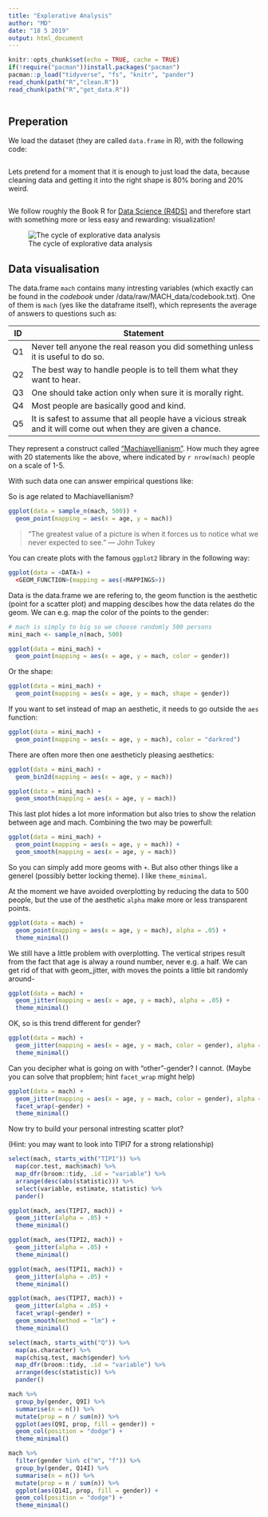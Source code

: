 ```yaml
---
title: "Explorative Analysis"
author: "MD"
date: "18 5 2019"
output: html_document
---
```


```r
knitr::opts_chunk$set(echo = TRUE, cache = TRUE)
if(!require("pacman"))install.packages("pacman")
pacman::p_load("tidyverse", "fs", "knitr", "pander")
read_chunk(path("R","clean.R"))
read_chunk(path("R","get_data.R"))
```

```r
```

## Preperation

We load the dataset (they are called `data.frame` in R), with the following code:

```r
```

Lets pretend for a moment that it is enough to just load the data, because cleaning data and getting it into the right shape is 80% boring and 20% weird. 

```r
```

We follow roughly the Book R for [Data Science (R4DS)](https://r4ds.had.co.nz) and therefore start with something more or less easy and rewarding: visualization!

![The cycle of explorative data analysis](https://d33wubrfki0l68.cloudfront.net/795c039ba2520455d833b4034befc8cf360a70ba/558a5/diagrams/data-science-explore.png)

## Data visualisation

The data.frame `mach` contains many intresting variables (which exactly can be found in the *codebook* under /data/raw/MACH_data/codebook.txt). One of them is `mach` (yes like the dataframe itself), which represents the average of answers to questions such as:

| ID | Statement                                                                                                       |
|----|-----------------------------------------------------------------------------------------------------------------|
| Q1 | Never tell anyone the real reason you did something unless it is useful to do so.                               |
| Q2 | The best way to handle people is to tell them what they want to hear.                                           |
| Q3 | One should take action only when sure it is morally right.                                                      |
| Q4 | Most people are basically good and kind.                                                                        |
| Q5 | It is safest to assume that all people have a vicious streak and it will come out when they are given a chance. |

They represent a construct called ["Machiavellianism"](https://en.wikipedia.org/wiki/Machiavellianism). How much they agree with 20 statements like the above, where indicated by `r nrow(mach)` people on a scale of 1-5.

With such data one can answer empirical questions like:

So is age related to Machiavellianism?

```r
ggplot(data = sample_n(mach, 500)) + 
  geom_point(mapping = aes(x = age, y = mach))
```

> "The greatest value of a picture is when it forces us to notice what we
> never expected to see." --- John Tukey

You can create plots with the famous `ggplot2` library in the following way:

```r
ggplot(data = <DATA>) + 
  <GEOM_FUNCTION>(mapping = aes(<MAPPINGS>))
```

Data is the data.frame we are refering to, the geom function is the aesthetic (point for a scatter plot) and mapping descibes how the data relates do the geom. We can e.g. map the color of the points to the gender:

```r
# mach is simply to big so we choose randomly 500 persons
mini_mach <- sample_n(mach, 500)

ggplot(data = mini_mach) + 
  geom_point(mapping = aes(x = age, y = mach, color = gender))
```

Or the shape:

```r
ggplot(data = mini_mach) + 
  geom_point(mapping = aes(x = age, y = mach, shape = gender))
```

If you want to set instead of map an aesthetic, it needs to go outside the `aes` function:

```r
ggplot(data = mini_mach) + 
  geom_point(mapping = aes(x = age, y = mach), color = "darkred")
```

There are often more then one aestheticly pleasing aesthetics:

```r
ggplot(data = mini_mach) + 
  geom_bin2d(mapping = aes(x = age, y = mach))

ggplot(data = mini_mach) + 
  geom_smooth(mapping = aes(x = age, y = mach))
```

This last plot hides a lot more information but also tries to show the relation between age and mach. Combining the two may be powerfull:

```r
ggplot(data = mini_mach) + 
  geom_point(mapping = aes(x = age, y = mach)) +
  geom_smooth(mapping = aes(x = age, y = mach))
```

So you can simply add more geoms with `+`. But also other things like a generel (possibly better locking theme). I like `theme_minimal`.

At the moment we have avoided overplotting by reducing the data to 500 people, but the use of the aesthetic `alpha` make more or less transparent points.

```r
ggplot(data = mach) + 
  geom_point(mapping = aes(x = age, y = mach), alpha = .05) +
  theme_minimal()
```

We still have a little problem with overplotting. The vertical stripes result from the fact that age is alway a round number, never e.g. a half. We can get rid of that with geom_jitter, with moves the points a little bit randomly around-

```r
ggplot(data = mach) + 
  geom_jitter(mapping = aes(x = age, y = mach), alpha = .05) +
  theme_minimal()
```

OK, so is this trend different for gender?

```r
ggplot(data = mach) + 
  geom_jitter(mapping = aes(x = age, y = mach, color = gender), alpha = .05) +
  theme_minimal()
```

Can you decipher what is going on with "other"-gender? I cannot. (Maybe you can solve that propblem; hint `facet_wrap` might help)

```r
ggplot(data = mach) + 
  geom_jitter(mapping = aes(x = age, y = mach, color = gender), alpha = .05) +
  facet_wrap(~gender) +
  theme_minimal()
```

Now try to build your personal intresting scatter plot?

(Hint: you may want to look into TIPI7 for a strong relationship)

```r
select(mach, starts_with("TIPI")) %>%
  map(cor.test, mach$mach) %>% 
  map_dfr(broom::tidy, .id = "variable") %>% 
  arrange(desc(abs(statistic))) %>% 
  select(variable, estimate, statistic) %>% 
  pander()
```

```r
ggplot(mach, aes(TIPI7, mach)) +
  geom_jitter(alpha = .05) +
  theme_minimal()

ggplot(mach, aes(TIPI2, mach)) +
  geom_jitter(alpha = .05) +
  theme_minimal()

ggplot(mach, aes(TIPI1, mach)) +
  geom_jitter(alpha = .05) +
  theme_minimal()
```

```r
ggplot(mach, aes(TIPI7, mach)) +
  geom_jitter(alpha = .05) +
  facet_wrap(~gender) +
  geom_smooth(method = "lm") +
  theme_minimal()
```

```r
select(mach, starts_with("Q")) %>%
  map(as.character) %>% 
  map(chisq.test, mach$gender) %>% 
  map_dfr(broom::tidy, .id = "variable") %>% 
  arrange(desc(statistic)) %>% 
  pander()
```

```r
mach %>% 
  group_by(gender, Q9I) %>% 
  summarise(n = n()) %>%
  mutate(prop = n / sum(n)) %>% 
  ggplot(aes(Q9I, prop, fill = gender)) +
  geom_col(position = "dodge") +
  theme_minimal()

mach %>% 
  filter(gender %in% c("m", "f")) %>% 
  group_by(gender, Q14I) %>% 
  summarise(n = n()) %>%
  mutate(prop = n / sum(n)) %>% 
  ggplot(aes(Q14I, prop, fill = gender)) +
  geom_col(position = "dodge") +
  theme_minimal()
```
